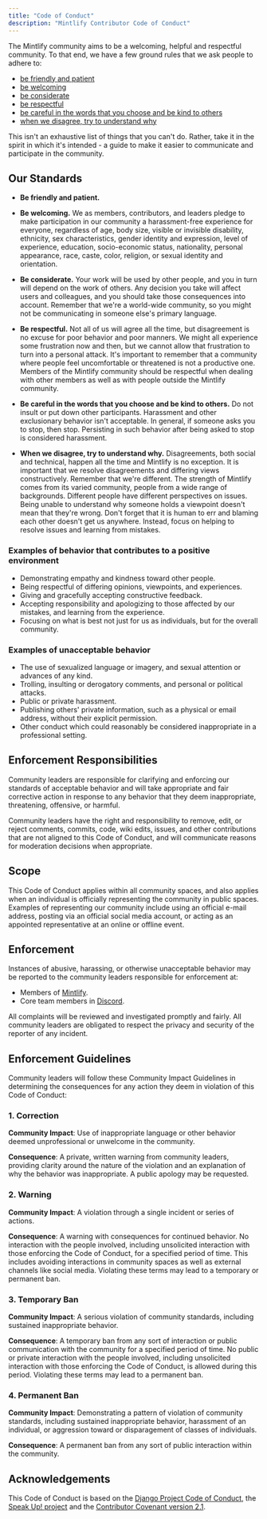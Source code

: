 ```yaml
---
title: "Code of Conduct"
description: "Mintlify Contributor Code of Conduct"
---
```


The Mintlify community aims to be a welcoming, helpful and respectful community.
To that end, we have a few ground rules that we ask people to adhere to:

- [be friendly and patient](/code-of-conduct/#our-standards)
- [be welcoming](/code-of-conduct/#our-standards)
- [be considerate](/code-of-conduct/#our-standards)
- [be respectful](/code-of-conduct/#our-standards)
- [be careful in the words that you choose and be kind to others](/code-of-conduct/#our-standards)
- [when we disagree, try to understand why](/code-of-conduct/#our-standards)

This isn't an exhaustive list of things that you can't do. Rather, take it in
the spirit in which it's intended - a guide to make it easier to communicate
and participate in the community.

## Our Standards

- **Be friendly and patient.**

- **Be welcoming.** We as members, contributors, and leaders pledge to make participation in our
community a harassment-free experience for everyone, regardless of age, body
size, visible or invisible disability, ethnicity, sex characteristics, gender
identity and expression, level of experience, education, socio-economic status,
nationality, personal appearance, race, caste, color, religion, or sexual
identity and orientation.

- **Be considerate.** Your work will be used by other people, and you in turn
will depend on the work of others. Any decision you take will affect users
and colleagues, and you should take those consequences into account. Remember
that we're a world-wide community, so you might not be communicating in
someone else's primary language.

- **Be respectful.** Not all of us will agree all the time, but disagreement is
no excuse for poor behavior and poor manners. We might all experience some
frustration now and then, but we cannot allow that frustration to turn into
a personal attack. It's important to remember that a community where people
feel uncomfortable or threatened is not a productive one. Members of the Mintlify
community should be respectful when dealing with other members as well as
with people outside the Mintlify community.

- **Be careful in the words that you choose and be kind to others.** Do not
insult or put down other participants. Harassment and other exclusionary
behavior isn't acceptable.
In general, if someone asks you to stop, then stop. Persisting in such
behavior after being asked to stop is considered harassment.

- **When we disagree, try to understand why.** Disagreements, both social and
technical, happen all the time and Mintlify is no exception. It is important that
we resolve disagreements and differing views constructively. Remember that
we're different. The strength of Mintlify comes from its varied community, people
from a wide range of backgrounds. Different people have different
perspectives on issues. Being unable to understand why someone holds
a viewpoint doesn't mean that they're wrong. Don't forget that it is human to
err and blaming each other doesn't get us anywhere. Instead, focus on helping
to resolve issues and learning from mistakes.

### Examples of behavior that contributes to a positive environment

- Demonstrating empathy and kindness toward other people.
- Being respectful of differing opinions, viewpoints, and experiences.
- Giving and gracefully accepting constructive feedback.
- Accepting responsibility and apologizing to those affected by our mistakes,
and learning from the experience.
- Focusing on what is best not just for us as individuals, but for the overall
community.

### Examples of unacceptable behavior

- The use of sexualized language or imagery, and sexual attention or advances of
any kind.
- Trolling, insulting or derogatory comments, and personal or political attacks.
- Public or private harassment.
- Publishing others' private information, such as a physical or email address,
without their explicit permission.
- Other conduct which could reasonably be considered inappropriate in a
professional setting.

## Enforcement Responsibilities

Community leaders are responsible for clarifying and enforcing our standards of
acceptable behavior and will take appropriate and fair corrective action in
response to any behavior that they deem inappropriate, threatening, offensive,
or harmful.

Community leaders have the right and responsibility to remove, edit, or reject
comments, commits, code, wiki edits, issues, and other contributions that are
not aligned to this Code of Conduct, and will communicate reasons for moderation
decisions when appropriate.

## Scope

This Code of Conduct applies within all community spaces, and also applies when
an individual is officially representing the community in public spaces.
Examples of representing our community include using an official e-mail address,
posting via an official social media account, or acting as an appointed
representative at an online or offline event.

## Enforcement

Instances of abusive, harassing, or otherwise unacceptable behavior may be
reported to the community leaders responsible for enforcement at:

- Members of [Mintlify](https://github.com/mintlify).
- Core team members in [Discord](https://discord.com/invite/MPNgtSZkgK).

All complaints will be reviewed and investigated promptly and fairly.
All community leaders are obligated to respect the privacy and security of the
reporter of any incident.

## Enforcement Guidelines

Community leaders will follow these Community Impact Guidelines in determining
the consequences for any action they deem in violation of this Code of Conduct:

### 1. Correction

**Community Impact**: Use of inappropriate language or other behavior deemed
unprofessional or unwelcome in the community.

**Consequence**: A private, written warning from community leaders, providing
clarity around the nature of the violation and an explanation of why the
behavior was inappropriate. A public apology may be requested.

### 2. Warning

**Community Impact**: A violation through a single incident or series of
actions.

**Consequence**: A warning with consequences for continued behavior. No
interaction with the people involved, including unsolicited interaction with
those enforcing the Code of Conduct, for a specified period of time. This
includes avoiding interactions in community spaces as well as external channels
like social media. Violating these terms may lead to a temporary or permanent
ban.

### 3. Temporary Ban

**Community Impact**: A serious violation of community standards, including
sustained inappropriate behavior.

**Consequence**: A temporary ban from any sort of interaction or public
communication with the community for a specified period of time. No public or
private interaction with the people involved, including unsolicited interaction
with those enforcing the Code of Conduct, is allowed during this period.
Violating these terms may lead to a permanent ban.

### 4. Permanent Ban

**Community Impact**: Demonstrating a pattern of violation of community
standards, including sustained inappropriate behavior, harassment of an
individual, or aggression toward or disparagement of classes of individuals.

**Consequence**: A permanent ban from any sort of public interaction within the
community.

## Acknowledgements

This Code of Conduct is based on the [Django Project Code of Conduct](https://www.djangoproject.com/conduct/),
the [Speak Up! project](http://web.archive.org/web/20141109123859/http://speakup.io/coc.html) and the [Contributor Covenant version 2.1](https://www.contributor-covenant.org/version/2/1/code_of_conduct.html).
